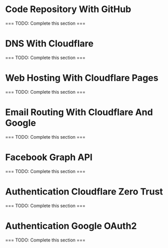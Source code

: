 # Code Repository With GitHub

=== TODO: Complete this section ===

# DNS With Cloudflare

=== TODO: Complete this section ===

# Web Hosting With Cloudflare Pages

=== TODO: Complete this section ===

# Email Routing With Cloudflare And Google

=== TODO: Complete this section ===

# Facebook Graph API

=== TODO: Complete this section ===

# Authentication Cloudflare Zero Trust

=== TODO: Complete this section ===

# Authentication Google OAuth2

=== TODO: Complete this section ===
